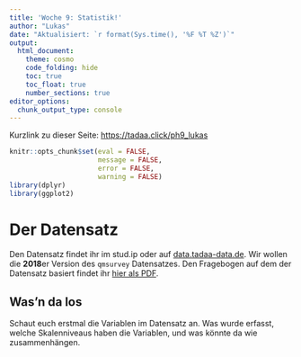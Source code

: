```yaml
---
title: 'Woche 9: Statistik!'
author: "Lukas"
date: "Aktualisiert: `r format(Sys.time(), '%F %T %Z')`"
output: 
  html_document:
    theme: cosmo
    code_folding: hide
    toc: true
    toc_float: true
    number_sections: true
editor_options: 
  chunk_output_type: console
---
```


Kurzlink zu dieser Seite: <https://tadaa.click/ph9_lukas>

```r
knitr::opts_chunk$set(eval = FALSE, 
                      message = FALSE, 
                      error = FALSE, 
                      warning = FALSE)
library(dplyr)
library(ggplot2)
```

# Der Datensatz

Den Datensatz findet ihr im stud.ip oder auf [data.tadaa-data.de](https://data.tadaa-data.de/#qm-survey-neuauflage-2017-2018). Wir wollen die **2018**er Version des `qmsurvey` Datensatzes. Den Fragebogen auf dem der Datensatz basiert findet ihr [hier als PDF](https://public.tadaa-data.de/surveys/qmsurvey2018.pdf).


## Was'n da los

Schaut euch erstmal die Variablen im Datensatz an. Was wurde erfasst, welche Skalenniveaus haben die Variablen, und was könnte da wie zusammenhängen.
